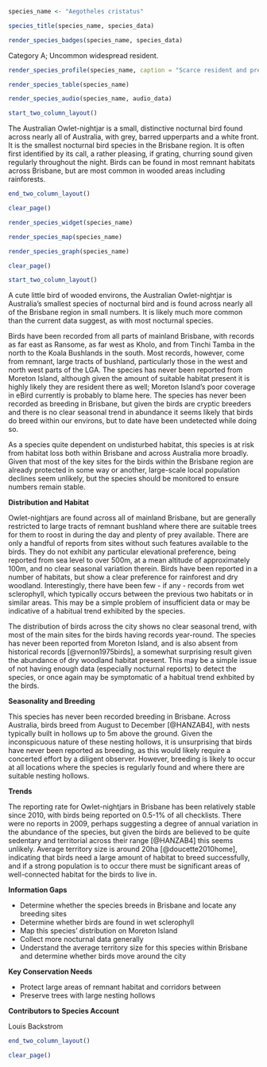 ```r
species_name <- "Aegotheles cristatus"
```

```r
species_title(species_name, species_data)
```

```r
render_species_badges(species_name, species_data)
```

Category A; Uncommon widespread resident.

```r
render_species_profile(species_name, caption = "Scarce resident and presumed breeder in remnant habitat around the city. Birds are typically inconspicuous at daytime roosts but can be heard calling at night when they are active. Likely underreported and more common than currently indicated in the data. Not of conservation concern.")
```

```r
render_species_table(species_name)
```

```r
render_species_audio(species_name, audio_data)
```

```r
start_two_column_layout()
```

The Australian Owlet-nightjar is a small, distinctive nocturnal bird found across nearly all of Australia, with grey, barred upperparts and a white front. It is the smallest nocturnal bird species in the Brisbane region. It is often first identified by its call, a rather pleasing, if grating, churring sound given regularly throughout the night. Birds can be found in most remnant habitats across Brisbane, but are most common in wooded areas including rainforests.

```r
end_two_column_layout()
```

```r
clear_page()
```

```r
render_species_widget(species_name)
```

```r
render_species_map(species_name)
```

```r
render_species_graph(species_name)
```

```r
clear_page()
```

```r
start_two_column_layout()
```

A cute little bird of wooded environs, the Australian Owlet-nightjar is Australia's smallest species of nocturnal bird and is found across nearly all of the Brisbane region in small numbers. It is likely much more common than the current data suggest, as with most nocturnal species.

Birds have been recorded from all parts of mainland Brisbane, with records as far east as Ransome, as far west as Kholo, and from Tinchi Tamba in the north to the Koala Bushlands in the south. Most records, however, come from remnant, large tracts of bushland, particularly those in the west and north west parts of the LGA. The species has never been reported from Moreton Island, although given the amount of suitable habitat present it is highly likely they are resident there as well; Moreton Island's poor coverage in eBird currently is probably to blame here. The species has never been recorded as breeding in Brisbane, but given the birds are cryptic breeders and there is no clear seasonal trend in abundance it seems likely that birds do breed within our environs, but to date have been undetected while doing so.

As a species quite dependent on undisturbed habitat, this species is at risk from habitat loss both within Brisbane and across Australia more broadly. Given that most of the key sites for the birds within the Brisbane region are already protected in some way or another, large-scale local population declines seem unlikely, but the species should be monitored to ensure numbers remain stable.

**Distribution and Habitat**

Owlet-nightjars are found across all of mainland Brisbane, but are generally restricted to large tracts of remnant bushland where there are suitable trees for them to roost in during the day and plenty of prey available. There are only a handful of reports from sites without such features available to the birds. They do not exhibit any particular elevational preference, being reported from sea level to over 500m, at a mean altitude of approximately 100m, and no clear seasonal variation therein. Birds have been reported in a number of habitats, but show a clear preference for rainforest and dry woodland. Interestingly, there have been few - if any - records from wet sclerophyll, which typically occurs between the previous two habitats or in similar areas. This may be a simple problem of insufficient data or may be indicative of a habitual trend exhibited by the species.

The distribution of birds across the city shows no clear seasonal trend, with most of the main sites for the birds having records year-round. The species has never been reported from Moreton Island, and is also absent from historical records [@vernon1975birds], a somewhat surprising result given the abundance of dry woodland habitat present. This may be a simple issue of not having enough data (especially nocturnal reports) to detect the species, or once again may be symptomatic of a habitual trend exhbited by the birds.

**Seasonality and Breeding**

This species has never been recorded breeding in Brisbane. Across Australia, birds breed from August to December [@HANZAB4], with nests typically built in hollows up to 5m above the ground. Given the inconspicuous nature of these nesting hollows, it is unsurprising that birds have never been reported as breeding, as this would likely require a concerted effort by a diligent observer. However, breeding is likely to occur at all locations where the species is regularly found and where there are suitable nesting hollows.

**Trends**

The reporting rate for Owlet-nightjars in Brisbane has been relatively stable since 2010, with birds being reported on 0.5-1% of all checklists. There were no reports in 2009, perhaps suggesting a degree of annual variation in the abundance of the species, but given the birds are believed to be quite sedentary and territorial across their range [@HANZAB4] this seems unlikely. Average territory size is around 20ha [@doucette2010home], indicating that birds need a large amount of habitat to breed successfully, and if a strong population is to occur there must be significant areas of well-connected habitat for the birds to live in.

**Information Gaps**

- Determine whether the species breeds in Brisbane and locate any breeding sites
- Determine whether birds are found in wet sclerophyll
- Map this species' distribution on Moreton Island
- Collect more nocturnal data generally
- Understand the average territory size for this species within Brisbane and determine whether birds move around the city

**Key Conservation Needs**

- Protect large areas of remnant habitat and corridors between
- Preserve trees with large nesting hollows

**Contributors to Species Account**

Louis Backstrom


```r
end_two_column_layout()
```

```r
clear_page()
```
